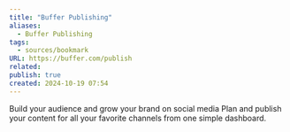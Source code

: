 ```yaml
---
title: "Buffer Publishing"
aliases:
  - Buffer Publishing
tags:
  - sources/bookmark
URL: https://buffer.com/publish
related: 
publish: true
created: 2024-10-19 07:54
---
```




Build your audience and grow your brand on social media
Plan and publish your content for all your favorite channels from one simple dashboard.